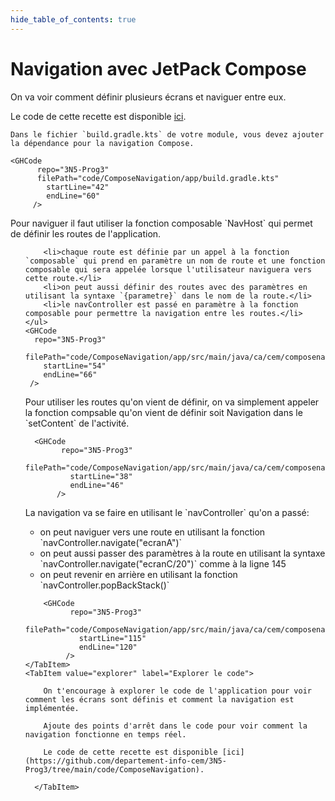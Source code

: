 ```yaml
---
hide_table_of_contents: true
---
```


# Navigation avec JetPack Compose

On va voir comment définir plusieurs écrans et naviguer entre eux.

Le code de cette recette est disponible [ici](https://github.com/departement-info-cem/3N5-Prog3/tree/main/code/ComposeNavigation).

<Tabs queryString="recette-navigation-compose">
  <TabItem value="build.gradle.kts" label="build.gradle.kts">

    Dans le fichier `build.gradle.kts` de votre module, vous devez ajouter la dépendance pour la navigation Compose.

    <GHCode
          repo="3N5-Prog3"
          filePath="code/ComposeNavigation/app/build.gradle.kts"
            startLine="42"
            endLine="60"
         />

  </TabItem>
  <TabItem value="def_routes" label="Définition des routes">
    Pour naviguer il faut utiliser la fonction composable `NavHost` qui permet de définir les routes de l'application.
    <ul>

        <li>chaque route est définie par un appel à la fonction `composable` qui prend en paramètre un nom de route et une fonction composable qui sera appelée lorsque l'utilisateur naviguera vers cette route.</li>
        <li>on peut aussi définir des routes avec des paramètres en utilisant la syntaxe `{parametre}` dans le nom de la route.</li>
        <li>le navController est passé en paramètre à la fonction composable pour permettre la navigation entre les routes.</li>
    </ul>
    <GHCode
      repo="3N5-Prog3"
      filePath="code/ComposeNavigation/app/src/main/java/ca/cem/composenavigation/MainActivity.kt"
        startLine="54"
        endLine="66"
     />

  </TabItem>
  <TabItem value="utiliser_routes" label="Utilisation des routes">
      Pour utiliser les routes qu'on vient de définir, on va simplement
      appeler la fonction compsable qu'on vient de définir soit Navigation
      dans le `setContent` de l'activité.

      <GHCode
            repo="3N5-Prog3"
            filePath="code/ComposeNavigation/app/src/main/java/ca/cem/composenavigation/MainActivity.kt"
              startLine="38"
              endLine="46"
           />
  </TabItem>

  <TabItem value="nav_ecran" label="Naviguer entre écran">
        La navigation va se faire en utilisant le `navController` qu'on a passé:
        <ul>
            <li>on peut naviguer vers une route en utilisant la fonction `navController.navigate("ecranA")`</li>
            <li>on peut aussi passer des paramètres à la route en utilisant la syntaxe `navController.navigate("ecranC/20")` comme à la ligne 145</li>
            <li>on peut revenir en arrière en utilisant la fonction `navController.popBackStack()`</li>
        </ul>

        <GHCode
              repo="3N5-Prog3"
              filePath="code/ComposeNavigation/app/src/main/java/ca/cem/composenavigation/MainActivity.kt"
                startLine="115"
                endLine="120"
             />
    </TabItem>
    <TabItem value="explorer" label="Explorer le code">

        On t'encourage à explorer le code de l'application pour voir comment les écrans sont définis et comment la navigation est implémentée.

        Ajoute des points d'arrêt dans le code pour voir comment la navigation fonctionne en temps réel.

        Le code de cette recette est disponible [ici](https://github.com/departement-info-cem/3N5-Prog3/tree/main/code/ComposeNavigation).

      </TabItem>
</Tabs>
